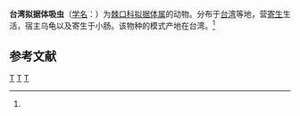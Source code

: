 {{Speciesbox
| taxon = Prionosomoides taiwanense
| binomial_authority = (Fischthal et Kuntz, 1975)<ref name='id10094'>{{cite web| url =http://www.bioinfo.cn/db05/BjdwSpecies.php?action=view&id=10094| title =台湾拟据体吸虫| work =《中国动物物种编目数据库》| publisher =中国科学院微生物研究所| author =中国科学院动物研究所| accessdate =2009-04-16| deadurl =yes| archiveurl =https://web.archive.org/web/20160305040658/http://www.bioinfo.cn/db05/BjdwSpecies.php?action=view&id=10094| archivedate =2016-03-05}}</ref>
}}

'''台湾拟据体吸虫'''（[[学名|学名]]：{{lang|la|''Prionosomoides taiwanense''}}）为[[棘口科|棘口科]][[拟据体属|拟据体属]]的动物。分布于[[台湾|台湾]]等地，营[[寄生|寄生]]生活，宿主乌龟以及寄生于小肠。该物种的模式产地在台湾。<ref name='id10094'/>

== 参考文献 ==
{{reflist}}

{{吸虫小作品}}

{{taxonbar}}
[[Category:_1975年描述的动物|T]]
[[Category:拟据体属|T]]
[[Category:台灣特有種|T]]